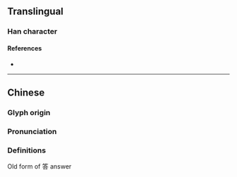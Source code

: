 {{character info/new}}
==Translingual==

===Han character===
{{Han char|rn=102|rad=田|as=06|sn=11|four=80606|canj=ORW|ids=⿱合田}}

====References====
* {{Han ref|kx=0762.050|dkj=21835|dj=1172.040|hdz=42541.070|uh=7563|ud=30051|bh=D67B|bd=54907}}

----

==Chinese==
{{zh-forms}}

===Glyph origin===
{{Han etym}}

===Pronunciation===
{{zh-pron
|m=dá
|c=daap3
|mc=y
|oc=y
|cat=
}}

===Definitions===
{{zh-hanzi}}
Old form of 答 answer